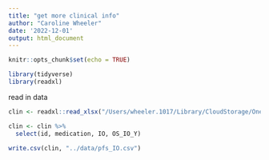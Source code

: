 ```yaml
---
title: "get more clinical info"
author: "Caroline Wheeler"
date: '2022-12-01'
output: html_document
---
```


```r
knitr::opts_chunk$set(echo = TRUE)

library(tidyverse)
library(readxl)
```

read in data
```r
clin <- readxl::read_xlsx("/Users/wheeler.1017/Library/CloudStorage/OneDrive-SharedLibraries-TheOhioStateUniversityWexnerMedicalCenter/Spakowicz, Daniel - projects/exorien-melio/data/MEL_ICB_PFS.xlsx") 
```
```r
clin <- clin %>%
  select(id, medication, IO, OS_IO_Y)
```

```r
write.csv(clin, "../data/pfs_IO.csv")
```


